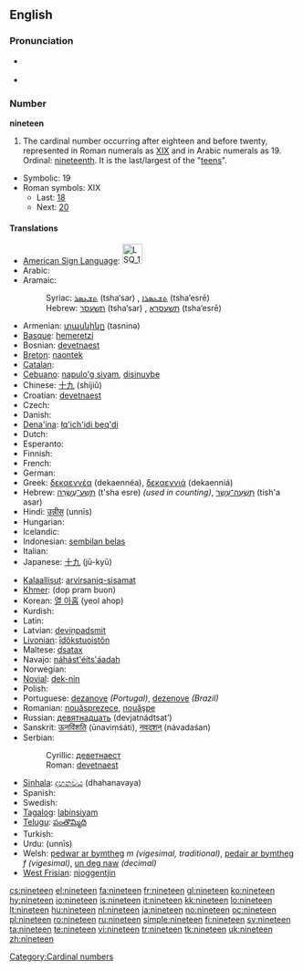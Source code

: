 ==English==

===Pronunciation===
* {{qualifier|next word stressed near the first syllable}}
*: {{a|UK|US}} {{IPA|/ˈnaɪn.tiːn/}}
*: {{audio|en-us-nineteen.ogg|Audio (US)}}
* {{qualifier|next word stressed after the first syllable}}
*: {{a|UK|US}} {{IPA|/naɪnˈtiːn/}}
*: {{rhymes|iːn}}

===Number===
'''nineteen'''

# The cardinal number occurring after eighteen and before twenty, represented in Roman numerals as [[XIX]] and in Arabic numerals as 19.  Ordinal: [[nineteenth]].  It is the last/largest of the "[[teen]]s".
* Symbolic: 19
* Roman symbols: XIX
** Last: [[eighteen|18]]
** Next: [[twenty|20]]

====Translations====
{{trans-top|cardinal number}}
* [[American Sign Language]]: [[Image:LSQ 19.jpg|35px]]
* Arabic: {{Arab|[[تسعة عشر]]}} {{IPAchar|(tísʕaʈ ʕášar)}}
* Aramaic:
*: Syriac: [[ܬܫܥܣܪ]] (tsha‘sar) {{m}}, [[ܬܫܥܣܪܐ]] (tsha‘esrē) {{f}}
*: Hebrew: [[תשעסר]] (tsha‘sar) {{m}}, [[תשעסרא]] (tsha‘esrē) {{f}}
* Armenian: [[տասնինը]] (tasninə)
* [[Basque]]: [[hemeretzi]]
* Bosnian: [[devetnaest]]
* [[Breton]]: [[naontek]]
* [[Catalan]]: {{t|ca|dinou}}
* [[Cebuano]]: [[napulo'g siyam]], [[disinuybe]]
* Chinese: [[十九]] (shíjiǔ)
* Croatian: [[devetnaest]]
* Czech: {{t-|cs|devatenáct}}
* Danish: {{t+|da|nitten}}
* [[Dena'ina]]: [[łq'ich'idi beq'di]]
* Dutch: {{t+|nl|negentien|f}}
* Esperanto: {{t|eo|dek naŭ}}
* Finnish: {{t+|fi|yhdeksäntoista}}
* French: {{t+|fr|dix-neuf|m}}
* German: {{t+|de|neunzehn|f}}
* Greek: [[δεκαεννέα]] (dekaennéa), [[δεκαεννιά]] (dekaenniá)
* Hebrew: [[תשע עשרה|תְּשַׁע־עֶשְׂרֵה]] (t'sha esre) {{f}} ''(used in counting)'', [[תשעה עשר|תִּשְׁעָה־עָשָׂר]] (tish'a asar) {{m}}
* Hindi: [[उन्नीस]] (unnīs)
* Hungarian: {{t+|hu|tizenkilenc}}
* Icelandic: {{t+|is|nítján}}
* Indonesian: [[sembilan belas]]
* Italian: {{t+|it|diciannove}}
* Japanese: [[十九]] (jū-kyū)
{{trans-mid}}
* [[Kalaallisut]]: [[arvirsaniq-sisamat]]
* [[Khmer]]: {{Khmr|[[ដប់ប្រាំបួន]]}} (dop pram buon)
* Korean: [[열 아홉]] (yeol ahop)
* Kurdish: {{ku-Arab|[[نۆزده‌]]}}
* Latin: {{t+|la|undeviginti|alt=ūndēvīgintī}}
* Latvian: [[deviņpadsmit]]
* [[Livonian]]: [[īdõkstuoistõn]]
* Maltese: [[dsatax]]
* Navajo: [[náhást'éíts'áadah]]
* Norwegian: {{t+|no|nitten}}
* [[Novial]]: [[dek-nin]]
* Polish: {{t+|pl|dziewiętnaście}}
* Portuguese: [[dezanove]] ''(Portugal)'', [[dezenove]] ''(Brazil)''
* Romanian: [[nouăsprezece]], [[nouăşpe]] {{italbrac|informal}}
* Russian: [[девятнадцать]] (devjatnádtsat’)
* Sanskrit: [[ऊनविंशति]] (ūnaviṃśáti), [[नवदशन्]] (návadaśan)
* Serbian:
*: Cyrillic: [[деветнаест]]
*: Roman: [[devetnaest]]
* [[Sinhala]]: [[දහනවය]] (dhahanavaya)
* Spanish: {{t+|es|diecinueve}}
* Swedish: {{t+|sv|nitton}}
* [[Tagalog]]: [[labinsiyam]]
* [[Telugu]]: [[పంతొమ్మిది]]
* Turkish: {{t+|tr|on dokuz}}
* Urdu: {{ur-Arab|[[انیس]]}} (unnīs)
* Welsh: [[pedwar ar bymtheg]] ''m (vigesimal, traditional)'', [[pedair ar bymtheg]] ''f (vigesimal)'', [[un deg naw]] ''(decimal)''
* [[West Frisian]]: [[njoggentjin]]
{{trans-bottom}}

[[Category:Cardinal numbers]]

[[cs:nineteen]]
[[el:nineteen]]
[[fa:nineteen]]
[[fr:nineteen]]
[[gl:nineteen]]
[[ko:nineteen]]
[[hy:nineteen]]
[[io:nineteen]]
[[is:nineteen]]
[[it:nineteen]]
[[kk:nineteen]]
[[lo:nineteen]]
[[lt:nineteen]]
[[hu:nineteen]]
[[nl:nineteen]]
[[ja:nineteen]]
[[no:nineteen]]
[[oc:nineteen]]
[[pl:nineteen]]
[[ro:nineteen]]
[[ru:nineteen]]
[[simple:nineteen]]
[[fi:nineteen]]
[[sv:nineteen]]
[[ta:nineteen]]
[[te:nineteen]]
[[vi:nineteen]]
[[tr:nineteen]]
[[tk:nineteen]]
[[uk:nineteen]]
[[zh:nineteen]]